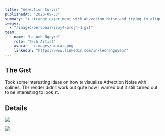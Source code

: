 ```yaml
---
title: "Advection Curves"
publishedAt: "2023-09-25"
summary: "A strange experiment with Advection Noise and trying to align geometry to visualize its movement through time."
images:
  - "/images/personal/proj4/proj4-1.gif"
team:
  - name: "Le-Anh Nguyen"
    role: "Tech Artist"
    avatar: "/images/avatar.png"
    linkedIn: "https://www.linkedin.com/in/leonmnguyen/"
---
```


## The Gist
Took some interesting ideas on how to visualize Advection Noise with splines. The render didn't work out quite how I wanted but it still turned out to be interesting to look at.

## Details

![](https://youtu.be/ic1CjyfOgnY)

![](/images/personal/proj4/proj4-2.png)